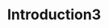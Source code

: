 ---
id: 2
type: Unit
title: "Introduction3"
description: "Learn the basics of JavaScript"
lessons: ["js_basic1","js_basic2"]
---